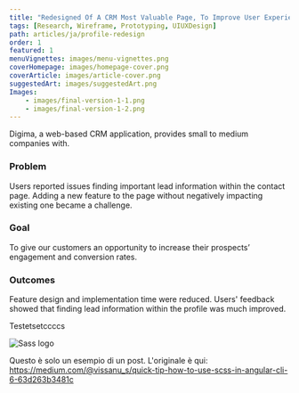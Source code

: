 ```yaml
---
title: "Redesigned Of A CRM Most Valuable Page, To Improve User Experience And Accelerate New Feature Delivery."
tags: [Research, Wireframe, Prototyping, UIUXDesign]
path: articles/ja/profile-redesign
order: 1
featured: 1
menuVignettes: images/menu-vignettes.png
coverHomepage: images/homepage-cover.png
coverArticle: images/article-cover.png
suggestedArt: images/suggestedArt.png
Images: 
    - images/final-version-1-1.png
    - images/final-version-1-2.png
---
```


<!-- Overview -->

<div className="articleContainer">
    <div className="articleInnerContainer">
        <div className="articleIntroduction">
            <p>
                Digima, a web-based CRM application, provides small to medium companies with.
            </p>
        </div>
        <div className="articleSunnary">
        <div>
            <IconProblem/>
            <h3>Problem</h3>
            <p>Users reported issues finding important lead information within the contact page. Adding a new feature to the page without negatively impacting existing one became a challenge.</p>
        </div>
        <div>
            <IconGoals/>
            <h3>Goal</h3>
            <p>To give our customers an opportunity to increase their prospects’ engagement and conversion rates.</p>
        </div>
        <div>
            <IconOutcomes/>
            <h3>Outcomes</h3>
            <p>Feature design and implementation time were reduced. Users' feedback showed that finding lead information within the profile was much improved.</p>
        </div>
        </div>
    </div>
</div>

<!-- Content -->



Testetsetccccs

![Sass logo](images/sass-image.png "The Sass logo")



Questo è solo un esempio di un post. L'originale è qui: https://medium.com/@vissanu_s/quick-tip-how-to-use-scss-in-angular-cli-6-63d263b3481c
